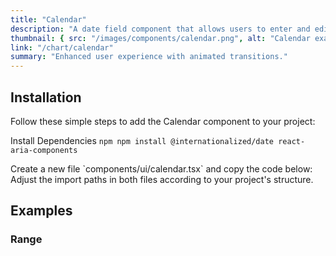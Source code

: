 ```yaml
---
title: "Calendar"
description: "A date field component that allows users to enter and edit date."
thumbnail: { src: "/images/components/calendar.png", alt: "Calendar example" }
link: "/chart/calendar"
summary: "Enhanced user experience with animated transitions."
---
```


<ComponentPreview name="calendar-demo" />

## Installation

Follow these simple steps to add the Calendar component to your project:

<Steps>

<Step>Install Dependencies</Step>
```npm npm install @internationalized/date react-aria-components ```

<Step>
    Create a new file `components/ui/calendar.tsx` and copy the code below:
</Step>

<CollapsibleSource name="calendar" />

<Step>
    Adjust the import paths in both files according to your project's structure.
</Step>

</Steps>

## Examples

### Range

<ComponentPreview name="calendar-range" />
